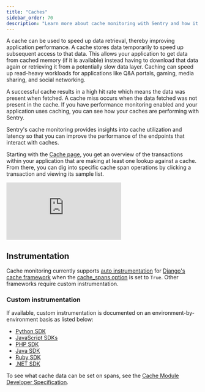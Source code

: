 ```yaml
---
title: "Caches"
sidebar_order: 70
description: "Learn more about cache monitoring with Sentry and how it can help improve your application's performance."
---
```


<Include name="feature-available-for-plan-business.mdx" />

A cache can be used to speed up data retrieval, thereby improving application performance. A cache stores data temporarily to speed up subsequent access to that data. This allows your application to get data from cached memory (if it is available) instead having to download that data again or retrieving it from a potentially slow data layer. Caching can speed up read-heavy workloads for applications like Q&A portals, gaming, media sharing, and social networking.

A successful cache results in a high hit rate which means the data was present when fetched. A cache miss occurs when the data fetched was not present in the cache. If you have performance monitoring enabled and your application uses caching, you can see how your caches are performing with Sentry.

Sentry's cache monitoring provides insights into cache utilization and latency so that you can improve the performance of the endpoints that interact with caches.

Starting with the [Cache page](https://sentry.io/orgredirect/organizations/:orgslug/insights/caches/), you get an overview of the transactions within your application that are making at least one lookup against a cache. From there, you can dig into specific cache span operations by clicking a transaction and viewing its sample list.

<div style={{"height":"0px","paddingBottom":"calc(56.8359% + 41px)","position":"relative","width":"100%"}}>
  <iframe
    src="https://demo.arcade.software/ZXXfmVEBIjlwk83pUSfs?embed&show_copy_link=true"
    frameborder="0"
    loading="lazy"
    webkitallowfullscreen
    mozallowfullscreen
    allowfullscreen
    allow="fullscreen;"
    style={{"colorScheme":"light","height":"100%","left":"0px","position":"absolute","top":"0px","width":"100%"}}
    title="Performance -> Caches Module Walkthrough"
  ></iframe>
</div>

## Instrumentation

Cache monitoring currently supports [auto instrumentation](/platform-redirect/?next=%2Ftracing%2Finstrumentation%2Fautomatic-instrumentation) for [Django's cache framework](https://docs.djangoproject.com/en/5.0/topics/cache/) when the [cache_spans option](https://docs.sentry.io/platforms/python/integrations/django/#options) is set to `True`. Other frameworks require custom instrumentation.

### Custom instrumentation

If available, custom instrumentation is documented on an environment-by-environment basis as listed below:

- [Python SDK](/platforms/python/tracing/instrumentation/custom-instrumentation/caches-module/)
- [JavaScript SDKs](/platforms/javascript/guides/node/tracing/instrumentation/custom-instrumentation/caches-module/)
- [PHP SDK](/platforms/php/tracing/instrumentation/custom-instrumentation/caches-module/)
- [Java SDK](/platforms/java/tracing/instrumentation/custom-instrumentation/caches-module/)
- [Ruby SDK](/platforms/ruby/tracing/instrumentation/custom-instrumentation/caches-module/)
- [.NET SDK](/platforms/dotnet/tracing/instrumentation/custom-instrumentation/caches-module/)

To see what cache data can be set on spans, see the [Cache Module Developer Specification](https://develop.sentry.dev/sdk/performance/modules/caches/).
